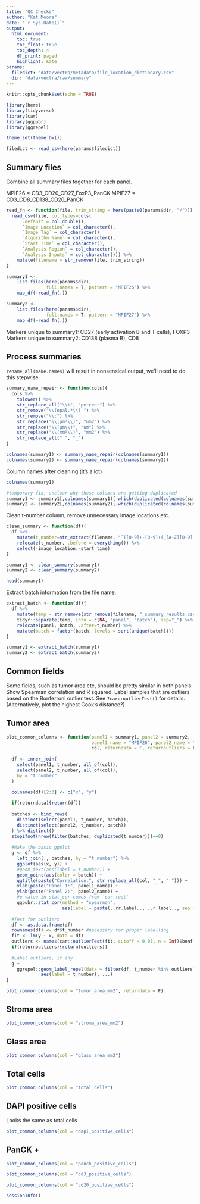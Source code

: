 ```yaml
---
title: "QC Checks"
author: "Kat Moore"
date: "`r Sys.Date()`"
output: 
  html_document:
    toc: true
    toc_float: true
    toc_depth: 4
    df_print: paged
    highlight: kate
params:
  filedict: "data/vectra/metadata/file_location_dictionary.csv"
  dir: "data/vectra/raw/summary"
---
```


```r
knitr::opts_chunk$set(echo = TRUE)

library(here)
library(tidyverse)
library(car)
library(ggpubr)
library(ggrepel)

theme_set(theme_bw())
```

```r
filedict <- read_csv(here(params$filedict))
```

## Summary files

Combine all summary files together for each panel.

MPIF26 = CD3_CD20_CD27_FoxP3_PanCK
MPIF27 = CD3_CD8_CD138_CD20_PanCK

```r
read_fn <- function(file, trim_string = here(paste0(params$dir, "/"))) {
  read_csv(file, col_types=cols(
      .default = col_double(),
      `Image Location` = col_character(),
      `Image Tag` = col_character(),
      `Algorithm Name` = col_character(),
      `Start Time` = col_character(),
      `Analysis Region` = col_character(),
      `Analysis Inputs` = col_character())) %>% 
    mutate(filename = str_remove(file, trim_string))
}

summary1 <-
    list.files(here(params$dir), 
               full.names = T, pattern = "MPIF26") %>% 
    map_df(~read_fn(.))

summary2 <-
    list.files(here(params$dir), 
               full.names = T, pattern = "MPIF27") %>% 
    map_df(~read_fn(.))
```

Markers unique to summary1: CD27 (early activation B and T cells), FOXP3
Markers unique to summary2: CD138 (plasma B), CD8

## Process summaries

`rename_all(make.names)` will result in nonsensical output, we'll need to do this stepwise.

```r
summary_name_repair <- function(cols){
  cols %>%
    tolower() %>%
    str_replace_all("\\%", "percent") %>%
    str_remove("\\(opal.*\\) ") %>%
    str_remove("\\:") %>%
    str_replace("\\(μm²\\)", "um2") %>%
    str_replace("\\(μm\\)", "um") %>%
    str_replace("\\(mm²\\)", "mm2") %>%
    str_replace_all(" ", "_")
} 

colnames(summary1) <- summary_name_repair(colnames(summary1))
colnames(summary2) <- summary_name_repair(colnames(summary2))
```

Column names after cleaning (it's a lot)

```r
colnames(summary1)
```

```r
#temporary fix, unclear why these columns are getting duplicated
summary1 <- summary1[,colnames(summary1)[-which(duplicated(colnames(summary1)))]]
summary2 <- summary2[,colnames(summary2)[-which(duplicated(colnames(summary2)))]]
```


Clean t-number column, remove unnecessary image locations etc.

```r
clean_summary <- function(df){
  df %>%
    mutate(t_number=str_extract(filename, "^T[0-9]+-[0-9]+(_[A-Z][0-9]+)?")) %>%
    relocate(t_number, .before = everything()) %>%
    select(-image_location:-start_time)
} 

summary1 <- clean_summary(summary1)
summary2 <- clean_summary(summary2)

head(summary1)
```

Extract batch information from the file name.

```r
extract_batch <- function(df){
  df %>%
    mutate(temp = str_remove(str_remove(filename, "_summary_results.csv"), "_I1|_II1")) %>%
    tidyr::separate(temp, into = c(NA, "panel", "batch"), sep="_") %>%
    relocate(panel, batch, .after=t_number) %>%
    mutate(batch = factor(batch, levels = sort(unique(batch))))
}

summary1 <- extract_batch(summary1)
summary2 <- extract_batch(summary2)
```


## Common fields

Some fields, such as tumor area etc, should be pretty similar in both panels. Show Spearman correlation and R squared. Label samples that are outliers based on the Bonferroni outlier test. See `?car::outlierTest()` for details. (Alternatively, plot the highest Cook's distance?)

## Tumor area

```r
plot_common_columns <- function(panel1 = summary1, panel2 = summary2,
                                panel1_name = "MPIF26", panel2_name = "MPIF27",
                                col, returndata = F, returnoutliers = F, ...){
  
  df <- inner_join(
    select(panel1, t_number, all_of(col)),
    select(panel2, t_number, all_of(col)),
    by = "t_number"
  )
  
  colnames(df)[2:3] <- c("x", "y")

  if(returndata){return(df)}
  
  batches <- bind_rows(
    distinct(select(panel1, t_number, batch)),
    distinct(select(panel2, t_number, batch))
  ) %>% distinct()
  stopifnot(nrow(filter(batches, duplicated(t_number)))==0)
  
  #Make the basic ggplot
  g <- df %>%
    left_join(., batches, by = "t_number") %>%
    ggplot(aes(x, y)) +
    #geom_text(aes(label = t_number)) +
    geom_point(aes(color = batch)) +
    ggtitle(paste("Correlation:", str_replace_all(col, "_", " "))) +
    xlab(paste("Panel 1:", panel1_name)) +
    ylab(paste("Panel 2:", panel2_name)) +
    #p value in stat_cor comes from `cor.test`
    ggpubr::stat_cor(method = "spearman",
                     aes(label = paste(..rr.label.., ..r.label.., sep = "~`,`~")))
  
  #Test for outliers
  df <- as.data.frame(df)
  rownames(df) <- df$t_number #necessary for proper labelling
  fit <- lm(y ~ x, data = df)
  outliers <- names(car::outlierTest(fit, cutoff = 0.05, n = Inf)$bonf.p)
  if(returnoutliers){return(outliers)}
  
  #Label outliers, if any
  g +
    ggrepel::geom_label_repel(data = filter(df, t_number %in% outliers),
             aes(label = t_number), ...)
}

plot_common_columns(col = "tumor_area_mm2", returndata = F)
```

## Stroma area

```r
plot_common_columns(col = "stroma_area_mm2")
```

## Glass area

```r
plot_common_columns(col = "glass_area_mm2")
```

## Total cells

```r
plot_common_columns(col = "total_cells")
```

## DAPI positive cells

Looks the same as total cells

```r
plot_common_columns(col = "dapi_positive_cells")
```

## PanCK +

```r
plot_common_columns(col = "panck_positive_cells")
```

```r
plot_common_columns(col = "cd3_positive_cells")
```

```r
plot_common_columns(col = "cd20_positive_cells")
```

```r
sessionInfo()
```

